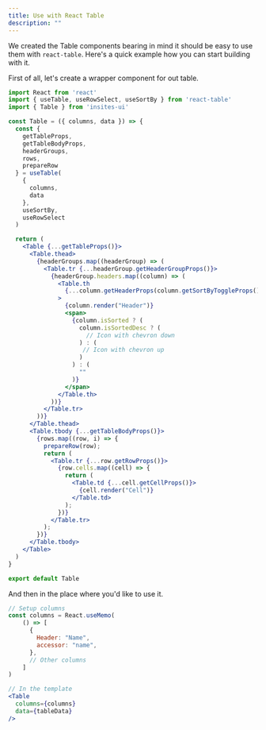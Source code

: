 ```yaml
---
title: Use with React Table
description: ""
---
```


We created the Table components bearing in mind it should be easy to use
them with `react-table`. Here's a quick example how you can start building with it.

First of all, let's create a wrapper component for out table.

```jsx
import React from 'react'
import { useTable, useRowSelect, useSortBy } from 'react-table'
import { Table } from 'insites-ui'

const Table = ({ columns, data }) => {
  const {
    getTableProps,
    getTableBodyProps,
    headerGroups,
    rows,
    prepareRow
  } = useTable(
    {
      columns,
      data
    },
    useSortBy,
    useRowSelect
  )

  return (
    <Table {...getTableProps()}>
      <Table.thead>
        {headerGroups.map((headerGroup) => (
          <Table.tr {...headerGroup.getHeaderGroupProps()}>
            {headerGroup.headers.map((column) => (
              <Table.th
                {...column.getHeaderProps(column.getSortByToggleProps())}
              >
                {column.render("Header")}
                <span>
                  {column.isSorted ? (
                    column.isSortedDesc ? (
                      // Icon with chevron down
                    ) : (
                     // Icon with chevron up
                    )
                  ) : (
                    ""
                  )}
                </span>
              </Table.th>
            ))}
          </Table.tr>
        ))}
      </Table.thead>
      <Table.tbody {...getTableBodyProps()}>
        {rows.map((row, i) => {
          prepareRow(row);
          return (
            <Table.tr {...row.getRowProps()}>
              {row.cells.map((cell) => {
                return (
                  <Table.td {...cell.getCellProps()}>
                    {cell.render("Cell")}
                  </Table.td>
                );
              })}
            </Table.tr>
          );
        })}
      </Table.tbody>
    </Table>
  )
}

export default Table

```

And then in the place where you'd like to use it.

```jsx
// Setup columns
const columns = React.useMemo(
    () => [
      {
        Header: "Name",
        accessor: "name",
      },
      // Other columns
    ]
)

// In the template
<Table
  columns={columns}
  data={tableData}
/>
```
